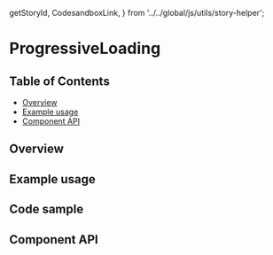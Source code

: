   getStoryId,
  CodesandboxLink,
} from '../../global/js/utils/story-helper';

# ProgressiveLoading

## Table of Contents

- [Overview](#overview)
- [Example usage](#example-usage)
- [Component API](#component-api)

## Overview

<!-- TODO: Overview. -->

## Example usage

<!-- TODO: One example per designed use case. -->

<Canvas>
  <Story
    id={getStoryId(ProgressiveLoading.displayName, 'progressive-loading')}
  />
</Canvas>

## Code sample

<!-- <CodesandboxLink exampleDirectory="ProgressiveLoading" /> -->

## Component API

<ArgsTable />

